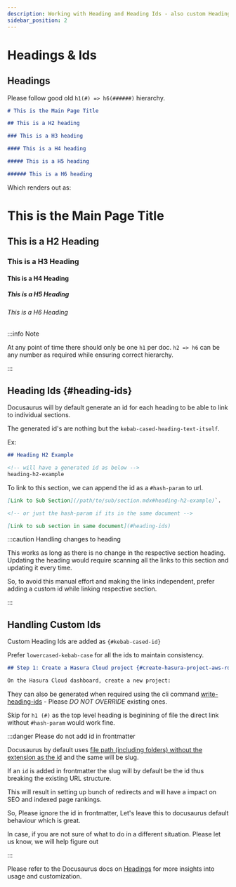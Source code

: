 ```yaml
---
description: Working with Heading and Heading Ids - also custom Heading Ids
sidebar_position: 2
---
```



# Headings & Ids

## Headings

Please follow good old `h1(#) => h6(######)` hierarchy.

```markdown
# This is the Main Page Title

## This is a H2 heading

### This is a H3 heading

#### This is a H4 heading

##### This is a H5 heading

###### This is a H6 heading
```

Which renders out as:

# This is the Main Page Title

## This is a H2 Heading

### This is a H3 Heading

#### This is a H4 Heading

##### This is a H5 Heading

###### This is a H6 Heading

:::info Note

At any point of time there should only be one `h1` per doc. `h2 => h6` can be any number as required while ensuring
correct hierarchy.

:::


## Heading Ids {#heading-ids}

Docusaurus will by default generate an id for each heading to be able to link to individual sections.

The generated id's are nothing but the `kebab-cased-heading-text-itself`.

Ex:

```markdown
## Heading H2 Example

<!-- will have a generated id as below -->
heading-h2-example
```

To link to this section, we can append the id as a `#hash-param` to url.

```markdown
[Link to Sub Section](/path/to/sub/section.mdx#heading-h2-example)`.

<!-- or just the hash-param if its in the same document -->

[Link to sub section in same document](#heading-ids)
```

:::caution Handling changes to heading

This works as long as there is no change in the respective section heading. Updating the heading would require
scanning all the links to this section and updating it every time.

So, to avoid this manual effort and making the links independent, prefer adding a custom id while linking respective
section.

:::


## Handling Custom Ids

Custom Heading Ids are added as `{#kebab-cased-id}`

Prefer `lowercased-kebab-case` for all the ids to maintain consistency.


```markdown {1}
## Step 1: Create a Hasura Cloud project {#create-hasura-project-aws-rds-aurora}

On the Hasura Cloud dashboard, create a new project:
```

They can also be generated when required using the cli command
[write-heading-ids](https://docusaurus.io/docs/cli#docusaurus-write-heading-ids-sitedir) - Please *DO NOT OVERRIDE*
existing ones.

Skip for `h1 (#)` as the top level heading is beginining of file the direct link without `#hash-param` would work fine.


:::danger Please do not add id in frontmatter

Docusaurus by default uses [file path (including folders) without the extension as the id](https://docusaurus.io/docs/api/plugins/@docusaurus/plugin-content-docs#id)
and the same will be slug.

If an `id` is added in frontmatter the slug will by default be the id thus breaking the existing URL structure.

This will result in setting up bunch of redirects and will have a impact on SEO and indexed page rankings.

So, Please ignore the id in frontmatter, Let's leave this to docusaurus default behaviour which is great.

In case, if you are not sure of what to do in a different situation. Please let us know, we will help figure out

:::

Please refer to the Docusaurus docs on [Headings](https://docusaurus.io/docs/markdown-features/headings) for more
insights into usage and customization.